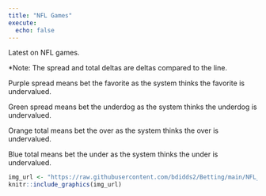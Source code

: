 ---
title: "NFL Games" 
execute:
  echo: false
---

Latest on NFL games.

\*Note: The spread and total deltas are deltas compared to the line. 

Purple spread means bet the favorite as the system thinks the favorite is undervalued.

Green spread means bet the underdog as the system thinks the underdog is undervalued.

Orange total means bet the over as the system thinks the over is undervalued.

Blue total means bet the under as the system thinks the under is undervalued.


```{r}
img_url <- "https://raw.githubusercontent.com/bdidds2/Betting/main/NFL_Game_Values.png"  
knitr::include_graphics(img_url)
```
